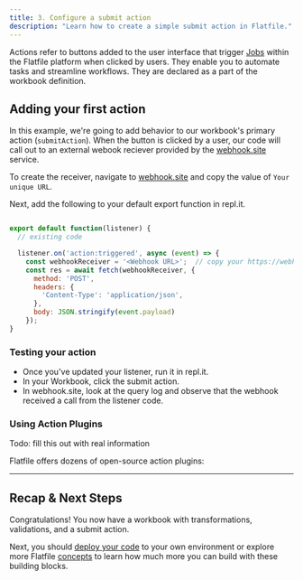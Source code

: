 ```yaml
---
title: 3. Configure a submit action
description: "Learn how to create a simple submit action in Flatfile."
---
```


Actions refer to buttons added to the user interface that trigger <Tooltip tip="Learn about Jobs">[Jobs](../concepts/jobs)</Tooltip> within the Flatfile platform when clicked by users. They enable you to automate tasks and streamline workflows. They are declared as a part of the workbook definition.

## Adding your first action

In this example, we're going to add behavior to our workbook's primary action (`submitAction`). When the button is clicked by a user, our code will call out to an external webook reciever provided by the [webhook.site](https://webhook.site) service.

To create the receiver, navigate to [webhook.site](https://webhook.site) and copy the value of `Your unique URL`.

Next, add the following to your default export function in repl.it.

```js

export default function(listener) {
  // existing code

  listener.on('action:triggered', async (event) => {
    const webhookReceiver = '<Webhook URL>';  // copy your https://webhook.site URL for testing
    const res = await fetch(webhookReceiver, {
      method: 'POST',
      headers: {
        'Content-Type': 'application/json',
      },
      body: JSON.stringify(event.payload)
    });
}
```

### Testing your action

- Once you've updated your listener, run it in repl.it.
- In your Workbook, click the submit action.
- In webhook.site, look at the query log and observe that the webhook received a call from the listener code.

### Using Action Plugins
<Warning>Todo: fill this out with real information</Warning>

Flatfile offers dozens of open-source action plugins:

<CardGroup cols={3}>
  <Card color="#CB3837" title="@flatfile/plugin-action-download-xlsx" icon="npm" href="https://flatfie.com/plugins">
  </Card>
  <Card color="#CB3837" title="@flatfile/plugin-action-download-zip" icon="npm" href="https://flatfie.com/plugins">
  </Card>
  <Card color="#CB3837" title="@flatfile/plugin-action-postgresql-egress" icon="npm" href="https://flatfie.com/plugins">
  </Card>
</CardGroup>

---

## Recap & Next Steps
Congratulations! You now have a workbook with transformations, validations, and a submit action.

Next, you should [deploy your code](../developer-tools/deploying) to your own environment or explore more Flatfile [concepts](../concepts/spaces) to learn how much more you can build with these building blocks.
